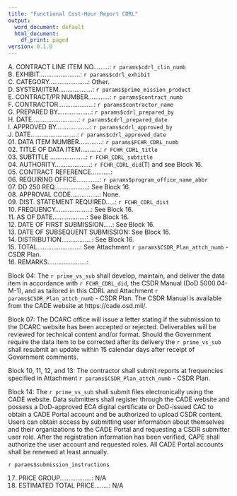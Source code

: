 ```yaml
---
title: "Functional Cost-Hour Report CDRL"
output:
  word_document: default
  html_document:
    df_print: paged
version: 0.1.0
---
```


A. CONTRACT LINE ITEM NO.........: `r params$cdrl_clin_numb`  
B. EXHIBIT.......................: `r params$cdrl_exhibit`  
C. CATEGORY......................: Other.  
D. SYSTEM/ITEM...................: `r params$prime_mission_product`  
E. CONTRACT/PR NUMBER............: `r params$contract_numb`  
F. CONTRACTOR....................: `r params$contractor_name`  
G. PREPARED BY...................: `r params$cdrl_prepared_by`  
H. DATE..........................: `r params$cdrl_prepared_date`  
I. APPROVED BY...................: `r params$cdrl_approved_by`  
J. DATE..........................: `r params$cdrl_approved_date`  
01. DATA ITEM NUMBER.............: `r params$FCHR_CDRL_numb`  
02. TITLE OF DATA ITEM...........: `r FCHR_CDRL_title`  
03. SUBTITLE ....................: `r FCHR_CDRL_subtitle`  
04. AUTHORITY....................: `r FCHR_CDRL_did`(T) and see Block 16.  
05. CONTRACT REFERENCE...........:  
06. REQUIRING OFFICE.............: `r params$program_office_name_abbr`  
07. DD 250 REQ...................: See Block 16.  
08. APPROVAL CODE................: None.  
09. DIST. STATEMENT REQUIRED.....: `r FCHR_CDRL_dist`  
10. FREQUENCY....................: See Block 16.  
11. AS OF DATE...................: See Block 16.  
12. DATE OF FIRST SUBMISSION.....: See Block 16.  
13. DATE OF SUBSEQUENT SUBMISSION: See Block 16.  
14. DISTRIBUTION.................: See Block 16.  
15. TOTAL........................: See Attachment `r params$CSDR_Plan_attch_numb` - CSDR Plan.  
16. REMARKS......................:  

Block 04: The `r prime_vs_sub` shall develop, maintain, and deliver the data item in accordance with `r FCHR_CDRL_did`, the CSDR Manual (DoD 5000.04-M-1), and as tailored in this CDRL and Attachment `r params$CSDR_Plan_attch_numb` - CSDR Plan. The CSDR Manual is available from the CADE website at https://cade.osd.mil/.  

Block 07: The DCARC office will issue a letter stating if the submission to the DCARC website has been accepted or rejected. Deliverables will be reviewed for technical content and/or format. Should the Government require the data item to be corrected after its delivery the `r prime_vs_sub` shall resubmit an update within 15 calendar days after receipt of Government comments.  

Block 10, 11, 12, and 13: The contractor shall submit reports at frequencies specified in Attachment `r params$CSDR_Plan_attch_numb` - CSDR Plan.  

Block 14: The `r prime_vs_sub` shall submit files electronically using the CADE website. Data submitters shall register through the CADE website and possess a DoD-approved ECA digital certificate or DoD-issued CAC to obtain a CADE Portal account and be authorized to upload CSDR content. Users can obtain access by submitting user information about themselves and their organizations to the CADE Portal and requesting a CSDR submitter user role. After the registration information has been verified, CAPE shall authorize the user account and requested roles. All CADE Portal accounts shall be renewed at least annually.  

`r params$submission_instructions`  

17. PRICE GROUP..................: N/A
18. ESTIMATED TOTAL PRICE........: N/A
